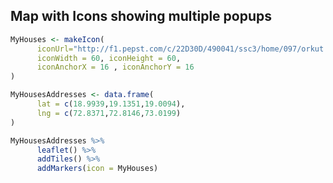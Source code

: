 ## Map with Icons showing multiple popups

```{r , echo=FALSE}
MyHouses <- makeIcon(
      iconUrl="http://f1.pepst.com/c/22D30D/490041/ssc3/home/097/orkut.facebook/albums/abhijeet.sun.dj.gif_480_480_0_64000_0_1_0.gif",
      iconWidth = 60, iconHeight = 60,
      iconAnchorX = 16 , iconAnchorY = 16
)

MyHousesAddresses <- data.frame(
      lat = c(18.9939,19.1351,19.0094),
      lng = c(72.8371,72.8146,73.0199)
)

MyHousesAddresses %>%
      leaflet() %>%
      addTiles() %>%
      addMarkers(icon = MyHouses)
```

